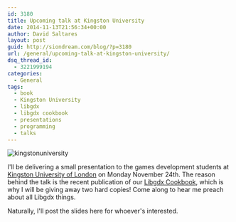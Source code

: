 ```yaml
---
id: 3180
title: Upcoming talk at Kingston University
date: 2014-11-13T21:56:34+00:00
author: David Saltares
layout: post
guid: http://siondream.com/blog/?p=3180
url: /general/upcoming-talk-at-kingston-university/
dsq_thread_id:
  - 3221999194
categories:
  - General
tags:
  - book
  - Kingston University
  - libgdx
  - libgdx cookbook
  - presentations
  - programming
  - talks
---
```


![kingstonuniversity](/img/wp/kingstonuniversity.webp)

I'll be delivering a small presentation to the games development students at [Kingston University of London](http://www.kingston.ac.uk/) on Monday November 24th. The reason behind the talk is the recent publication of our [Libgdx Cookbook](https://www.packtpub.com/game-development/libgdx-cross-platform-game-development-cookbook), which is why I will be giving away two hard copies! Come along to hear me preach about all Libgdx things.

Naturally, I'll post the slides here for whoever's interested.
